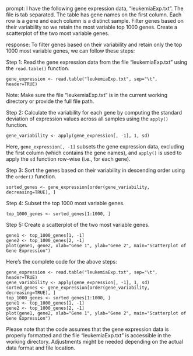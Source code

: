 prompt:
I have the following gene expression data, "leukemiaExp.txt". The file is tab separated. The table has gene names on the first column. Each row is a gene and each column is a distinct sample. Filter genes based on their variability so we retain the most variable top 1000 genes. Create a scatterplot of the two most variable genes.

response:
To filter genes based on their variability and retain only the top 1000 most variable genes, we can follow these steps:

Step 1: Read the gene expression data from the file "leukemiaExp.txt" using the `read.table()` function.
```
gene_expression <- read.table("leukemiaExp.txt", sep="\t", header=TRUE)
```
Note: Make sure the file "leukemiaExp.txt" is in the current working directory or provide the full file path.

Step 2: Calculate the variability for each gene by computing the standard deviation of expression values across all samples using the `apply()` function.
```
gene_variability <- apply(gene_expression[, -1], 1, sd)
```
Here, `gene_expression[, -1]` subsets the gene expression data, excluding the first column (which contains the gene names), and `apply()` is used to apply the `sd` function row-wise (i.e., for each gene).

Step 3: Sort the genes based on their variability in descending order using the `order()` function.
```
sorted_genes <- gene_expression[order(gene_variability, decreasing=TRUE), ]
```

Step 4: Subset the top 1000 most variable genes.
```
top_1000_genes <- sorted_genes[1:1000, ]
```

Step 5: Create a scatterplot of the two most variable genes.
```
gene1 <- top_1000_genes[1, -1]
gene2 <- top_1000_genes[2, -1]
plot(gene1, gene2, xlab="Gene 1", ylab="Gene 2", main="Scatterplot of Gene Expression")
```

Here's the complete code for the above steps:
```
gene_expression <- read.table("leukemiaExp.txt", sep="\t", header=TRUE)
gene_variability <- apply(gene_expression[, -1], 1, sd)
sorted_genes <- gene_expression[order(gene_variability, decreasing=TRUE), ]
top_1000_genes <- sorted_genes[1:1000, ]
gene1 <- top_1000_genes[1, -1]
gene2 <- top_1000_genes[2, -1]
plot(gene1, gene2, xlab="Gene 1", ylab="Gene 2", main="Scatterplot of Gene Expression")
```

Please note that the code assumes that the gene expression data is properly formatted and the file "leukemiaExp.txt" is accessible in the working directory. Adjustments might be needed depending on the actual data format and file location.
